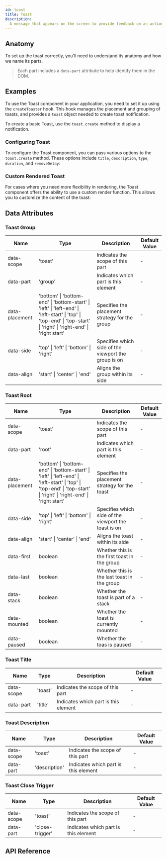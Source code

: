 ```yaml
---
id: toast
title: Toast
description:
  A message that appears on the screen to provide feedback on an action.
---
```



<ComponentPreview />

## Anatomy

To set up the toast correctly, you'll need to understand its anatomy and how we
name its parts.

> Each part includes a `data-part` attribute to help identify them in the DOM.

<Anatomy id="toast" />

## Examples

To use the Toast component in your application, you need to set it up using the
`createToaster` hook. This hook manages the placement and grouping of toasts,
and provides a `toast` object needed to create toast notification.

To create a basic Toast, use the `toast.create` method to display a
notification.

<Story id="Basic" />

### Configuring Toast

To configure the Toast component, you can pass various options to the
`toast.create` method. These options include `title`, `description`, `type`,
`duration`, and `removeDelay`:

<Story id="Customized" />

### Custom Rendered Toast

For cases where you need more flexibility in rendering, the Toast component
offers the ability to use a custom render function. This allows you to customize
the content of the toast:

<Story id="CustomRender" />

## Data Attributes

### Toast Group

| Name           | Type                                                                                                                                                               | Description                                          | Default Value |
|----------------|--------------------------------------------------------------------------------------------------------------------------------------------------------------------|------------------------------------------------------|---------------|
| data-scope     | 'toast'                                                                                                                                                            | Indicates the scope of this part                     | -             |
| data-part      | 'group'                                                                                                                                                            | Indicates which part is this element                 | -             |
| data-placement | 'bottom' \| 'bottom-end' \| 'bottom-start' \| 'left' \| 'left-end' \| 'left-start' \| 'top' \| 'top-end' \| 'top-start' \| 'right' \| 'right-end' \| 'right start' | Specifies the placement strategy for the group       | -             |
| data-side      | 'top' \| 'left' \| 'bottom' \| 'right'                                                                                                                             | Specifies which side of the viewport the group is on | -             |
| data-align     | 'start' \| 'center' \| 'end'                                                                                                                                       | Aligns the group within its side                     | -             |

### Toast Root

| Name           | Type                                                                                                                                                               | Description                                          | Default Value |
|----------------|--------------------------------------------------------------------------------------------------------------------------------------------------------------------|------------------------------------------------------|---------------|
| data-scope     | 'toast'                                                                                                                                                            | Indicates the scope of this part                     | -             |
| data-part      | 'root'                                                                                                                                                             | Indicates which part is this element                 | -             |
| data-placement | 'bottom' \| 'bottom-end' \| 'bottom-start' \| 'left' \| 'left-end' \| 'left-start' \| 'top' \| 'top-end' \| 'top-start' \| 'right' \| 'right-end' \| 'right start' | Specifies the placement strategy for the toast       | -             |
| data-side      | 'top' \| 'left' \| 'bottom' \| 'right'                                                                                                                             | Specifies which side of the viewport the toast is on | -             |
| data-align     | 'start' \| 'center' \| 'end'                                                                                                                                       | Aligns the toast within its side                     | -             |
| data-first     | boolean                                                                                                                                                            | Whether this is the first toast in the group         | -             |
| data-last      | boolean                                                                                                                                                            | Whether this is the last toast in the group          | -             |
| data-stack     | boolean                                                                                                                                                            | Whether the toast is part of a stack                 | -             |
| data-mounted   | boolean                                                                                                                                                            | Whether the toast is currently mounted               | -             |
| data-paused    | boolean                                                                                                                                                            | Whether the toas is paused                           | -             |

### Toast Title

| Name       | Type    | Description                          | Default Value |
|------------|---------|--------------------------------------|---------------|
| data-scope | 'toast' | Indicates the scope of this part     | -             |
| data-part  | 'title' | Indicates which part is this element | -             |

### Toast Description

| Name       | Type          | Description                          | Default Value |
|------------|---------------|--------------------------------------|---------------|
| data-scope | 'toast'       | Indicates the scope of this part     | -             |
| data-part  | 'description' | Indicates which part is this element | -             |

### Toast Close Trigger

| Name       | Type            | Description                          | Default Value |
|------------|-----------------|--------------------------------------|---------------|
| data-scope | 'toast'         | Indicates the scope of this part     | -             |
| data-part  | 'close-trigger' | Indicates which part is this element | -             |

## API Reference

<ComponentTypes />

